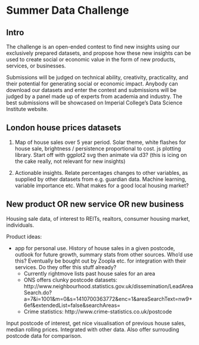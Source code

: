 # Summer Data Challenge

## Intro

The challenge is an open-ended contest to find new insights using our exclusively prepared datasets, and propose how these new insights can be used to create social or economic value in the form of new products, services, or businesses.

Submissions will be judged on technical ability, creativity, practicality, and their potential for generating social or economic impact. Anybody can download our datasets and enter the contest and submissions will be judged by a panel made up of experts from academia and industry. The best submissions will be showcased on Imperial College's Data Science Institute website.

## London house prices datasets

1. Map of house sales over 5 year period. Solar theme, white flashes for house sale, brightness / persistence proportional to cost. js plotting library. Start off with ggplot2 svg then animate via d3? (this is icing on the cake really, not relevant for new insights)

2. Actionable insights. Relate percentages changes to other variables, as supplied by other datasets from e.g. guardian data. Machine learning, variable importance etc. What makes for a good local housing market?

## New product OR new service OR new business

Housing sale data, of interest to REITs, realtors, consumer housing market, individuals.

Product ideas:

* app for personal use. History of house sales in a given postcode, outlook for future growth, summary stats from other sources. Who'd use this? Eventually be bought out by Zoopla etc. for integration with their services. Do they offer this stuff already? 
  * Currently rightmove lists past house sales for an area
  * ONS offers clunky postcode datasets: http://www.neighbourhood.statistics.gov.uk/dissemination/LeadAreaSearch.do?a=7&i=1001&m=0&s=1410700363772&enc=1&areaSearchText=nw9+6ef&extendedList=false&searchAreas=
  * Crime statistics: http://www.crime-statistics.co.uk/postcode

Input postcode of interest, get nice visualisation of previous house sales, median rolling prices. Integrated with other data. Also offer surrouding postcode data for comparison.



